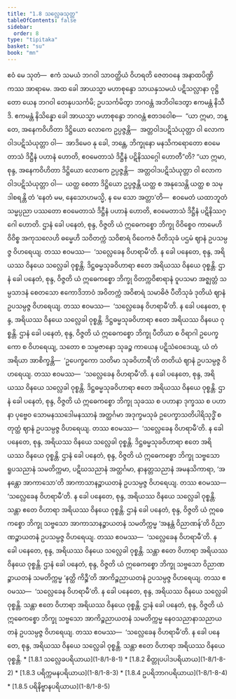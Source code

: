 ```yaml
---
title: "1.8 သလ္လေခသုတ္တ"
tableOfContents: false
sidebar:
  order: 8
type: "tipitaka"
basket: "su"
book: "mn"
---
```



<DynamicBreadcrumb />

<Division number="81" book="mn" e="ch" v="24" p="157">

<Paragraph number="192" book="mn">
ဧဝံ မေ သုတံ—  ဧကံ သမယံ ဘဂဝါ သာဝတ္ထိယံ ဝိဟရတိ ဇေတဝနေ အနာထပိဏ္ဍိကဿ အာရာမေ. အထ ခေါ အာယသ္မာ မဟာစုန္ဒော သာယနှသမယံ ပဋိသလ္လာနာ ဝုဋ္ဌိတော ယေန ဘဂဝါ တေနုပသင်္ကမိ; ဥပသင်္ကမိတွာ ဘဂဝန္တံ အဘိဝါဒေတွာ ဧကမန္တံ နိသီဒိ. ဧကမန္တံ နိသိန္နော ခေါ အာယသ္မာ မဟာစုန္ဒော ဘဂဝန္တံ ဧတဒဝေါစ—  “ယာ ဣမာ, ဘန္တေ, အနေကဝိဟိတာ ဒိဋ္ဌိယော လောကေ ဥပ္ပဇ္ဇန္တိ—  အတ္တဝါဒပဋိသံယုတ္တာ ဝါ လောကဝါဒပဋိသံယုတ္တာ ဝါ—  အာဒိမေဝ နု ခေါ, ဘန္တေ, ဘိက္ခုနော မနသိကရောတော ဧဝမေတာသံ ဒိဋ္ဌီနံ ပဟာနံ ဟောတိ, ဧဝမေတာသံ ဒိဋ္ဌီနံ ပဋိနိဿဂ္ဂေါ ဟောတီ”တိ?


</Paragraph>

</Division>
<Division number="82" book="mn" e="ch" v="24" p="159">

<Paragraph number="193" book="mn">
“ယာ ဣမာ, စုန္ဒ, အနေကဝိဟိတာ ဒိဋ္ဌိယော လောကေ ဥပ္ပဇ္ဇန္တိ—  အတ္တဝါဒပဋိသံယုတ္တာ ဝါ လောကဝါဒပဋိသံယုတ္တာ ဝါ—  ယတ္ထ စေတာ ဒိဋ္ဌိယော ဥပ္ပဇ္ဇန္တိ ယတ္ထ စ အနုသေန္တိ ယတ္ထ စ သမုဒါစရန္တိ တံ ‘နေတံ မမ, နေသောဟမသ္မိ, န မေ သော အတ္တာ’တိ—  ဧဝမေတံ ယထာဘူတံ သမ္မပ္ပညာ ပဿတော ဧဝမေတာသံ ဒိဋ္ဌီနံ ပဟာနံ ဟောတိ, ဧဝမေတာသံ ဒိဋ္ဌီနံ ပဋိနိဿဂ္ဂေါ ဟောတိ.


</Paragraph>

<Paragraph number="194" book="mn">
ဌာနံ ခေါ ပနေတံ, စုန္ဒ, ဝိဇ္ဇတိ ယံ ဣဓေကစ္စော ဘိက္ခု ဝိဝိစ္စေဝ ကာမေဟိ ဝိဝိစ္စ အကုသလေဟိ ဓမ္မေဟိ သဝိတက္ကံ သဝိစာရံ ဝိဝေကဇံ ပီတိသုခံ ပဌမံ ဈာနံ ဥပသမ္ပဇ္ဇ ဝိဟရေယျ. တဿ ဧဝမဿ—  ‘သလ္လေခေန ဝိဟရာမီ’တိ. န ခေါ ပနေတေ, စုန္ဒ, အရိယဿ ဝိနယေ သလ္လေခါ ဝုစ္စန္တိ. ဒိဋ္ဌဓမ္မသုခဝိဟာရာ ဧတေ အရိယဿ ဝိနယေ ဝုစ္စန္တိ.


</Paragraph>

<Paragraph number="195" book="mn">
ဌာနံ ခေါ ပနေတံ, စုန္ဒ, ဝိဇ္ဇတိ ယံ ဣဓေကစ္စော ဘိက္ခု ဝိတက္ကဝိစာရာနံ ဝူပသမာ အဇ္ဈတ္တံ သမ္ပသာဒနံ စေတသော ဧကောဒိဘာဝံ အဝိတက္ကံ အဝိစာရံ သမာဓိဇံ ပီတိသုခံ ဒုတိယံ ဈာနံ ဥပသမ္ပဇ္ဇ ဝိဟရေယျ. တဿ ဧဝမဿ—  ‘သလ္လေခေန ဝိဟရာမီ’တိ. န ခေါ ပနေတေ, စုန္ဒ, အရိယဿ ဝိနယေ သလ္လေခါ ဝုစ္စန္တိ. ဒိဋ္ဌဓမ္မသုခဝိဟာရာ ဧတေ အရိယဿ ဝိနယေ ဝုစ္စန္တိ.


</Paragraph>

<Paragraph number="196" book="mn">
ဌာနံ ခေါ ပနေတံ, စုန္ဒ, ဝိဇ္ဇတိ ယံ ဣဓေကစ္စော ဘိက္ခု ပီတိယာ စ ဝိရာဂါ ဥပေက္ခကော စ ဝိဟရေယျ, သတော စ သမ္ပဇာနော သုခဉ္စ ကာယေန ပဋိသံဝေဒေယျ, ယံ တံ အရိယာ အာစိက္ခန္တိ—  ‘ဥပေက္ခကော သတိမာ သုခဝိဟာရီ’တိ တတိယံ ဈာနံ ဥပသမ္ပဇ္ဇ ဝိဟရေယျ. တဿ ဧဝမဿ—  ‘သလ္လေခေန ဝိဟရာမီ’တိ. န ခေါ ပနေတေ, စုန္ဒ, အရိယဿ ဝိနယေ သလ္လေခါ ဝုစ္စန္တိ. ဒိဋ္ဌဓမ္မသုခဝိဟာရာ ဧတေ အရိယဿ ဝိနယေ ဝုစ္စန္တိ.


</Paragraph>

<Paragraph number="197" book="mn">
ဌာနံ ခေါ ပနေတံ, စုန္ဒ, ဝိဇ္ဇတိ ယံ ဣဓေကစ္စော ဘိက္ခု သုခဿ စ ပဟာနာ ဒုက္ခဿ စ ပဟာနာ ပုဗ္ဗေဝ သောမနဿဒေါမနဿာနံ အတ္ထင်္ဂမာ အဒုက္ခမသုခံ ဥပေက္ခာသတိပါရိသုဒ္ဓိံ စတုတ္ထံ ဈာနံ ဥပသမ္ပဇ္ဇ ဝိဟရေယျ. တဿ ဧဝမဿ—  ‘သလ္လေခေန ဝိဟရာမီ’တိ. န ခေါ ပနေတေ, စုန္ဒ, အရိယဿ ဝိနယေ သလ္လေခါ ဝုစ္စန္တိ. ဒိဋ္ဌဓမ္မသုခဝိဟာရာ ဧတေ အရိယဿ ဝိနယေ ဝုစ္စန္တိ.


</Paragraph>

<Paragraph number="198" book="mn">
ဌာနံ ခေါ ပနေတံ, စုန္ဒ, ဝိဇ္ဇတိ ယံ ဣဓေကစ္စော ဘိက္ခု သဗ္ဗသော ရူပသညာနံ သမတိက္ကမာ, ပဋိဃသညာနံ အတ္ထင်္ဂမာ, နာနတ္တသညာနံ အမနသိကာရာ, ‘အနန္တော အာကာသော’တိ အာကာသာနဉ္စာယတနံ ဥပသမ္ပဇ္ဇ ဝိဟရေယျ. တဿ ဧဝမဿ—  ‘သလ္လေခေန ဝိဟရာမီ’တိ. န ခေါ ပနေတေ, စုန္ဒ, အရိယဿ ဝိနယေ သလ္လေခါ ဝုစ္စန္တိ. သန္တာ ဧတေ ဝိဟာရာ အရိယဿ ဝိနယေ ဝုစ္စန္တိ.


</Paragraph>

<Paragraph number="199" book="mn">
ဌာနံ ခေါ ပနေတံ, စုန္ဒ, ဝိဇ္ဇတိ ယံ ဣဓေကစ္စော ဘိက္ခု သဗ္ဗသော အာကာသာနဉ္စာယတနံ သမတိက္ကမ္မ ‘အနန္တံ ဝိညာဏန်’တိ ဝိညာဏဉ္စာယတနံ ဥပသမ္ပဇ္ဇ ဝိဟရေယျ. တဿ ဧဝမဿ—  ‘သလ္လေခေန ဝိဟရာမီ’တိ. န ခေါ ပနေတေ, စုန္ဒ, အရိယဿ ဝိနယေ သလ္လေခါ ဝုစ္စန္တိ. သန္တာ ဧတေ ဝိဟာရာ အရိယဿ ဝိနယေ ဝုစ္စန္တိ.


</Paragraph>

<Paragraph number="200" book="mn">
ဌာနံ ခေါ ပနေတံ, စုန္ဒ, ဝိဇ္ဇတိ ယံ ဣဓေကစ္စော ဘိက္ခု သဗ္ဗသော ဝိညာဏဉ္စာယတနံ သမတိက္ကမ္မ ‘နတ္ထိ ကိဉ္စီ’တိ အာကိဉ္စညာယတနံ ဥပသမ္ပဇ္ဇ ဝိဟရေယျ. တဿ ဧဝမဿ—  ‘သလ္လေခေန ဝိဟရာမီ’တိ. န ခေါ ပနေတေ, စုန္ဒ, အရိယဿ ဝိနယေ သလ္လေခါ ဝုစ္စန္တိ. သန္တာ ဧတေ ဝိဟာရာ အရိယဿ ဝိနယေ ဝုစ္စန္တိ.


</Paragraph>

<Paragraph number="201" book="mn">
ဌာနံ ခေါ ပနေတံ, စုန္ဒ, ဝိဇ္ဇတိ ယံ ဣဓေကစ္စော ဘိက္ခု သဗ္ဗသော အာကိဉ္စညာယတနံ သမတိက္ကမ္မ နေဝသညာနာသညာယတနံ ဥပသမ္ပဇ္ဇ ဝိဟရေယျ. တဿ ဧဝမဿ—  ‘သလ္လေခေန ဝိဟရာမီ’တိ. န ခေါ ပနေတေ, စုန္ဒ, အရိယဿ ဝိနယေ သလ္လေခါ ဝုစ္စန္တိ. သန္တာ ဧတေ ဝိဟာရာ အရိယဿ ဝိနယေ ဝုစ္စန္တိ.

</Paragraph>
</Division>

<TableOfContents book="mn" section="1.8">
* [1.8.1 သလ္လေခပရိယာယ](1-8/1-8-1)
* [1.8.2 စိတ္တုပပါဒပရိယာယ](1-8/1-8-2)
* [1.8.3 ပရိက္ကမနပရိယာယ](1-8/1-8-3)
* [1.8.4 ဥပရိဘာဂပရိယာယ](1-8/1-8-4)
* [1.8.5 ပရိနိဗ္ဗာနပရိယာယ](1-8/1-8-5)
</TableOfContents>